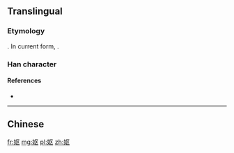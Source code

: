 {{also|嫗}}
==Translingual==

===Etymology===
{{Han simp|嫗|f=區|t=区}}. In current form, {{Han compound|女|t1=woman|区|ls=psc|c1=s|c2=p}}.

===Han character===
{{Han char|rn=38|rad=女|as=04|sn=7|four=|canj=VSK|ids=⿰女区}}

====References====
* {{Han ref|kx=0257.101|hdz=21030.020|uh=59AA|ud=22954}}

----

==Chinese==
{{zh-see|嫗}}

[[fr:妪]]
[[mg:妪]]
[[pl:妪]]
[[zh:妪]]